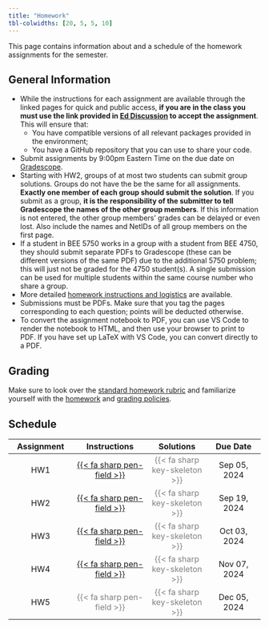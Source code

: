 ```yaml
---
title: "Homework"
tbl-colwidths: [20, 5, 5, 10]
---
```


This page contains information about and a schedule of the homework assignments for the semester.

## General Information

-  While the instructions for each assignment are available through the linked pages for quick and public access, **if you are in the class you must use the link provided in [Ed Discussion](http://us.edstem.org) to accept the assignment**. This will ensure that:
    - You have compatible versions of all relevant packages provided in the environment;
    - You have a GitHub repository that you can use to share your code.
- Submit assignments by 9:00pm Eastern Time on the due date on [Gradescope](https://gradescope.com).
- Starting with HW2, groups of at most two students can submit group solutions. Groups do not have the be the same for all assignments. **Exactly one member of each group should submit the solution**. If you submit as a group, **it is the responsibility of the submitter to tell Gradescope the names of the other group members**. If this information is not entered, the other group members' grades can be delayed or even lost. Also include the names and NetIDs of all group members on the first page.
- If a student in BEE 5750 works in a group with a student from BEE 4750, they should submit separate PDFs to Gradescope (these can be different versions of the same PDF) due to the additional 5750 problem; this will just not be graded for the 4750 student(s). A single submission can be used for multiple students within the same course number who share a group.
- More detailed [homework instructions and logistics](policies/homework.qmd#homework-logistics) are available.
- Submissions must be PDFs. Make sure that you tag the pages corresponding to each question; points will be deducted otherwise.
- To convert the assignment notebook to PDF, you can use VS Code to render the notebook to HTML, and then use your browser to print to PDF. If you have set up LaTeX with VS Code, you can convert directly to a PDF.

## Grading

Make sure to look over the [standard homework rubric](rubrics/standard.qmd) and familiarize yourself with the [homework](policies/homework.qmd) and [grading policies](policies/grading.qmd).

## Schedule

| Assignment | Instructions | Solutions | Due Date |
|:----------:|:------------:|:---------:|:--------:|
| HW1 | [{{< fa sharp pen-field >}}](hw/hw01/hw01.html) | [{{< fa sharp key-skeleton >}}]{style="color:grey"} | Sep 05, 2024 |
| HW2 | [{{< fa sharp pen-field >}}](hw/hw02/hw02.html) | [{{< fa sharp key-skeleton >}}]{style="color:grey"}  | Sep 19, 2024 |
| HW3 | [{{< fa sharp pen-field >}}](hw/hw03/hw03.html) | [{{< fa sharp key-skeleton >}}]{style="color:grey"}  | Oct 03, 2024 |
| HW4 | [{{< fa sharp pen-field >}}](hw/hw04/hw04.html) | [{{< fa sharp key-skeleton >}}]{style="color:grey"}  | Nov 07, 2024 |
| HW5 | [{{< fa sharp pen-field >}}]{style="color:grey"} | [{{< fa sharp key-skeleton >}}]{style="color:grey"} | Dec 05, 2024 |
